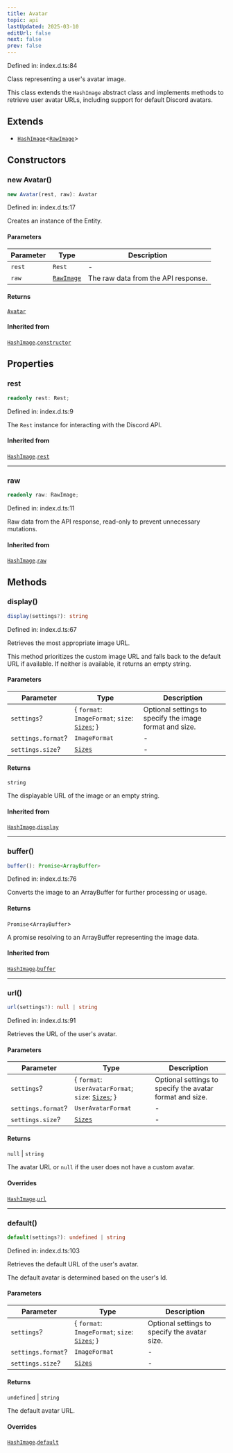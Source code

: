 ```yaml
---
title: Avatar
topic: api
lastUpdated: 2025-03-10
editUrl: false
next: false
prev: false
---
```


Defined in: index.d.ts:84

Class representing a user's avatar image.

This class extends the `HashImage` abstract class and implements methods to
retrieve user avatar URLs, including support for default Discord avatars.

## Extends

- [`HashImage`](/api/classes/stable/classes/hashimage/)\<[`RawImage`](/api/classes/stable/interfaces/rawimage/)\>

## Constructors

### new Avatar()

```ts
new Avatar(rest, raw): Avatar
```

Defined in: index.d.ts:17

Creates an instance of the Entity.

#### Parameters

| Parameter | Type | Description |
| ------ | ------ | ------ |
| `rest` | `Rest` | - |
| `raw` | [`RawImage`](/api/classes/stable/interfaces/rawimage/) | The raw data from the API response. |

#### Returns

[`Avatar`](/api/classes/stable/classes/avatar/)

#### Inherited from

[`HashImage`](/api/classes/stable/classes/hashimage/).[`constructor`](/api/classes/stable/classes/hashimage/#constructors)

## Properties

### rest

```ts
readonly rest: Rest;
```

Defined in: index.d.ts:9

The `Rest` instance for interacting with the Discord API.

#### Inherited from

[`HashImage`](/api/classes/stable/classes/hashimage/).[`rest`](/api/classes/stable/classes/hashimage/#rest-1)

***

### raw

```ts
readonly raw: RawImage;
```

Defined in: index.d.ts:11

Raw data from the API response, read-only to prevent unnecessary mutations.

#### Inherited from

[`HashImage`](/api/classes/stable/classes/hashimage/).[`raw`](/api/classes/stable/classes/hashimage/#raw-1)

## Methods

### display()

```ts
display(settings?): string
```

Defined in: index.d.ts:67

Retrieves the most appropriate image URL.

This method prioritizes the custom image URL and falls back to the default
URL if available. If neither is available, it returns an empty string.

#### Parameters

| Parameter | Type | Description |
| ------ | ------ | ------ |
| `settings`? | \{ `format`: `ImageFormat`; `size`: [`Sizes`](/api/classes/stable/type-aliases/sizes/); \} | Optional settings to specify the image format and size. |
| `settings.format`? | `ImageFormat` | - |
| `settings.size`? | [`Sizes`](/api/classes/stable/type-aliases/sizes/) | - |

#### Returns

`string`

The displayable URL of the image or an empty string.

#### Inherited from

[`HashImage`](/api/classes/stable/classes/hashimage/).[`display`](/api/classes/stable/classes/hashimage/#display)

***

### buffer()

```ts
buffer(): Promise<ArrayBuffer>
```

Defined in: index.d.ts:76

Converts the image to an ArrayBuffer for further processing or usage.

#### Returns

`Promise`\<`ArrayBuffer`\>

A promise resolving to an ArrayBuffer representing the image data.

#### Inherited from

[`HashImage`](/api/classes/stable/classes/hashimage/).[`buffer`](/api/classes/stable/classes/hashimage/#buffer)

***

### url()

```ts
url(settings?): null | string
```

Defined in: index.d.ts:91

Retrieves the URL of the user's avatar.

#### Parameters

| Parameter | Type | Description |
| ------ | ------ | ------ |
| `settings`? | \{ `format`: `UserAvatarFormat`; `size`: [`Sizes`](/api/classes/stable/type-aliases/sizes/); \} | Optional settings to specify the avatar format and size. |
| `settings.format`? | `UserAvatarFormat` | - |
| `settings.size`? | [`Sizes`](/api/classes/stable/type-aliases/sizes/) | - |

#### Returns

`null` \| `string`

The avatar URL or `null` if the user does not have a custom avatar.

#### Overrides

[`HashImage`](/api/classes/stable/classes/hashimage/).[`url`](/api/classes/stable/classes/hashimage/#url)

***

### default()

```ts
default(settings?): undefined | string
```

Defined in: index.d.ts:103

Retrieves the default URL of the user's avatar.

The default avatar is determined based on the user's Id.

#### Parameters

| Parameter | Type | Description |
| ------ | ------ | ------ |
| `settings`? | \{ `format`: `ImageFormat`; `size`: [`Sizes`](/api/classes/stable/type-aliases/sizes/); \} | Optional settings to specify the avatar size. |
| `settings.format`? | `ImageFormat` | - |
| `settings.size`? | [`Sizes`](/api/classes/stable/type-aliases/sizes/) | - |

#### Returns

`undefined` \| `string`

The default avatar URL.

#### Overrides

[`HashImage`](/api/classes/stable/classes/hashimage/).[`default`](/api/classes/stable/classes/hashimage/#default)
